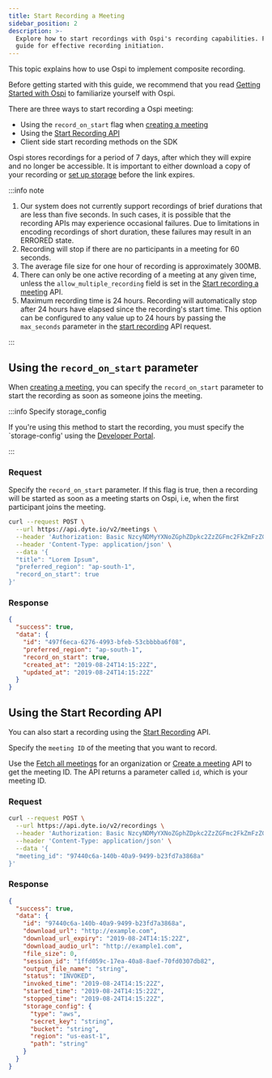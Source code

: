 ```yaml
---
title: Start Recording a Meeting
sidebar_position: 2
description: >-
  Explore how to start recordings with Ospi's recording capabilities. Follow our
  guide for effective recording initiation.
---
```


This topic explains how to use Ospi to implement composite recording.

Before getting started with this guide, we recommend that you read
[Getting Started with Ospi](/getting-started) to familiarize yourself with Ospi.

There are three ways to start recording a Ospi meeting:

- Using the `record_on_start` flag when
  [creating a meeting](/api/?v=v2#/operations/create_meeting)
- Using the [Start Recording API](/api/?v=v2#/operations/start_recording)
- Client side start recording methods on the SDK

Ospi stores recordings for a period of 7 days, after which they will expire and no longer be accessible. It is important to either download a copy of your recording or [set up storage](/guides/capabilities/recording/custom-cloud-storage) before the link expires.

:::info note

1. Our system does not currently support recordings of brief durations that are less than five seconds. In such cases, it is possible that the recording APIs may experience occasional failures. Due to limitations in encoding recordings of short duration, these failures may result in an ERRORED state.
2. Recording will stop if there are no participants in a meeting for 60 seconds.
3. The average file size for one hour of recording is approximately 300MB.
4. There can only be one active recording of a meeting at any given time, unless the `allow_multiple_recording` field is set in the [Start recording a meeting](/api#/operations/start_recording) API.
5. Maximum recording time is 24 hours. Recording will automatically stop after
   24 hours have elapsed since the recording's start time. This option can be
   configured to any value up to 24 hours by passing the `max_seconds` parameter
   in the [start recording](/api/?v=v2#/operations/start_recording) API request.

:::

## Using the `record_on_start` parameter

When [creating a meeting](/api/?v=v2#/operations/create_meeting), you can
specify the `record_on_start` parameter to start the recording as soon as someone joins the
meeting.

:::info Specify storage_config

If you're using this method to start the recording, you must specify the
`storage-config' using the [Developer Portal](https://dev.dyte.io/).

:::

### Request

Specify the `record_on_start` parameter. If this flag is true, then a recording
will be started as soon as a meeting starts on Ospi, i.e, when the first
participant joins the meeting.

```bash
curl --request POST \
  --url https://api.dyte.io/v2/meetings \
  --header 'Authorization: Basic NzcyNDMyYXNoZGphZDpkc2ZzZGFmc2FkZmFzZGZzZGY=' \
  --header 'Content-Type: application/json' \
  --data '{
  "title": "Lorem Ipsum",
  "preferred_region": "ap-south-1",
  "record_on_start": true
}'
```

### Response

```json
{
  "success": true,
  "data": {
    "id": "497f6eca-6276-4993-bfeb-53cbbbba6f08",
    "preferred_region": "ap-south-1",
    "record_on_start": true,
    "created_at": "2019-08-24T14:15:22Z",
    "updated_at": "2019-08-24T14:15:22Z"
  }
}
```

## Using the Start Recording API

You can also start a recording using the
[Start Recording](/api/?v=v2#/operations/start_recording) API.

Specify the `meeting ID` of the meeting that you want to record.

Use the [Fetch all meetings](/api?v=v2#/operations/get_all_meetings) for an
organization or [Create a meeting](/api?v=v2#/operations/create_meeting) API to
get the meeting ID. The API returns a parameter called `id`, which is your
meeting ID.

### Request

```bash title="Calling Start Recording API"
curl --request POST \
  --url https://api.dyte.io/v2/recordings \
  --header 'Authorization: Basic NzcyNDMyYXNoZGphZDpkc2ZzZGFmc2FkZmFzZGZzZGY=' \
  --header 'Content-Type: application/json' \
  --data '{
  "meeting_id": "97440c6a-140b-40a9-9499-b23fd7a3868a"
}'
```

### Response

```json
{
  "success": true,
  "data": {
    "id": "97440c6a-140b-40a9-9499-b23fd7a3868a",
    "download_url": "http://example.com",
    "download_url_expiry": "2019-08-24T14:15:22Z",
    "download_audio_url": "http://example1.com",
    "file_size": 0,
    "session_id": "1ffd059c-17ea-40a8-8aef-70fd0307db82",
    "output_file_name": "string",
    "status": "INVOKED",
    "invoked_time": "2019-08-24T14:15:22Z",
    "started_time": "2019-08-24T14:15:22Z",
    "stopped_time": "2019-08-24T14:15:22Z",
    "storage_config": {
      "type": "aws",
      "secret_key": "string",
      "bucket": "string",
      "region": "us-east-1",
      "path": "string"
    }
  }
}
```

<head>
  <title>Start Recording a Meeting Guide</title>
  <meta
    name="description"
    content="Explore how to start recordings with Ospi's recording capabilities. Follow our guide for effective recording initiation."
  />
</head>
